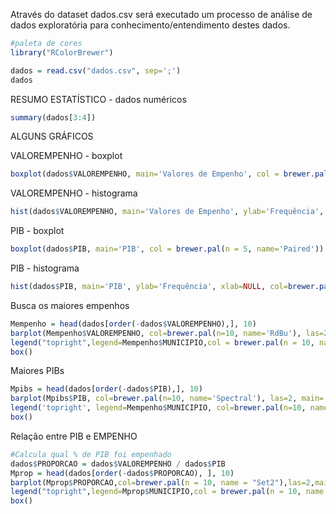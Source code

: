 
Através do dataset dados.csv será executado um processo de análise de dados exploratória para conhecimento/entendimento destes dados.


```r
#paleta de cores
library("RColorBrewer")
```



```r
dados = read.csv("dados.csv", sep=';')
dados
```

RESUMO ESTATÍSTICO - dados numéricos
```r
summary(dados[3:4])
```


ALGUNS GRÁFICOS


VALOREMPENHO - boxplot
```r
boxplot(dados$VALOREMPENHO, main='Valores de Empenho', col = brewer.pal(n = 3, name = "Pastel1"))
```

VALOREMPENHO - histograma
```r
hist(dados$VALOREMPENHO, main='Valores de Empenho', ylab='Frequência', xlab='Empenho', col=brewer.pal(n=3, name='Paired') )
```



PIB - boxplot
```r
boxplot(dados$PIB, main='PIB', col = brewer.pal(n = 5, name='Paired'))
```


PIB - histograma
```r
hist(dados$PIB, main='PIB', ylab='Frequência', xlab=NULL, col=brewer.pal(n=3, name='Pastel2'))
```


Busca os maiores empenhos
```r
Mempenho = head(dados[order(-dados$VALOREMPENHO),], 10)
barplot(Mempenho$VALOREMPENHO, col=brewer.pal(n=10, name='RdBu'), las=2, main='Maiores Empenhos')
legend("topright",legend=Mempenho$MUNICIPIO,col = brewer.pal(n = 10, name = "RdBu"), lty=1:2, cex=0.8, ncol = 2,lwd=4)
box()
```


Maiores PIBs
```r
Mpibs = head(dados[order(-dados$PIB),], 10)
barplot(Mpibs$PIB, col=brewer.pal(n=10, name='Spectral'), las=2, main='Maiores PIBs')
legend('topright', legend=Mempenho$MUNICIPIO, col=brewer.pal(n=10, name='Spectral'), lty=1:2, cex=0.8, ncol=2, lwd=4 )
box()

```


Relação entre PIB e EMPENHO

```r
#Calcula qual % de PIB foi empenhado
dados$PROPORCAO = dados$VALOREMPENHO / dados$PIB
Mprop = head(dados[order(-dados$PROPORCAO), ], 10)
barplot(Mprop$PROPORCAO,col=brewer.pal(n = 10, name = "Set2"),las=2,main = "Maiores Gastos em Proporção ao PIB")
legend("topright",legend=Mprop$MUNICIPIO,col = brewer.pal(n = 10, name = "Set2"), lty=1:2, cex=0.8, ncol = 2,lwd=4)
box()

```


















